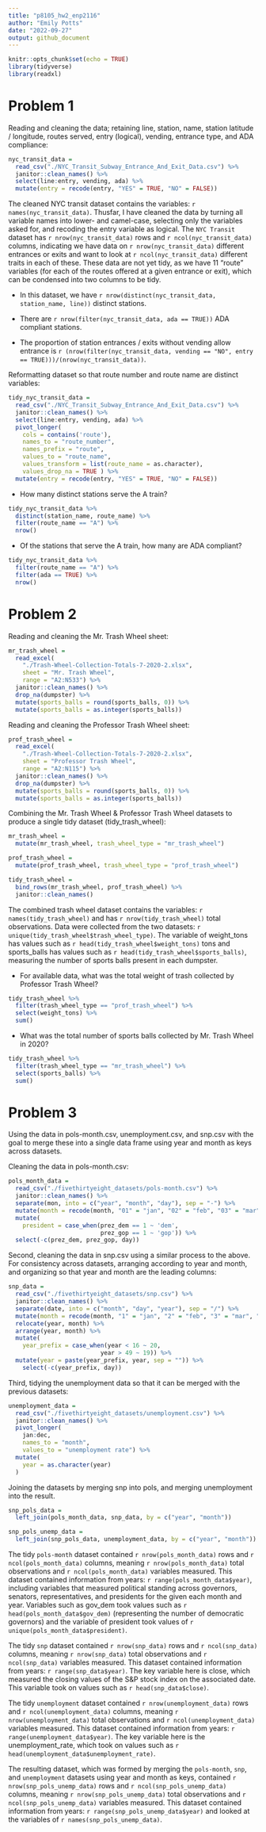 ```yaml
---
title: "p8105_hw2_enp2116"
author: "Emily Potts"
date: "2022-09-27"
output: github_document
---
```


```r
knitr::opts_chunk$set(echo = TRUE)
library(tidyverse)
library(readxl)
```

# Problem 1

Reading and cleaning the data; retaining line, station, name, station latitude / longitude, routes served, entry (logical), vending, entrance type, and ADA compliance: 
```r
nyc_transit_data =
  read_csv("./NYC_Transit_Subway_Entrance_And_Exit_Data.csv") %>%
  janitor::clean_names() %>%
  select(line:entry, vending, ada) %>%
  mutate(entry = recode(entry, "YES" = TRUE, "NO" = FALSE))
```

The cleaned NYC transit dataset contains the variables: `r names(nyc_transit_data)`. Thusfar, I have cleaned the data by turning all variable names into lower- and camel-case, selecting only the variables asked for, and recoding the entry variable as logical. The `NYC Transit` dataset has `r nrow(nyc_transit_data)` rows and `r ncol(nyc_transit_data)` columns, indicating we have data on  `r nrow(nyc_transit_data)` different entrances or exits and want to look at `r ncol(nyc_transit_data)` different traits in each of these. These data are not yet tidy, as we have 11 "route" variables (for each of the routes offered at a given entrance or exit), which can be condensed into two columns to be tidy.

* In this dataset, we have `r nrow(distinct(nyc_transit_data, station_name, line))` distinct stations.

* There are `r nrow(filter(nyc_transit_data, ada == TRUE))` ADA compliant stations.

* The proportion of station entrances / exits without vending allow entrance is `r (nrow(filter(nyc_transit_data, vending == "NO", entry == TRUE)))/(nrow(nyc_transit_data))`.


Reformatting dataset so that route number and route name are distinct variables:
```r
tidy_nyc_transit_data =
  read_csv("./NYC_Transit_Subway_Entrance_And_Exit_Data.csv") %>%
  janitor::clean_names() %>%
  select(line:entry, vending, ada) %>%
  pivot_longer(
    cols = contains('route'),
    names_to = "route_number",
    names_prefix = "route",
    values_to = "route_name",
    values_transform = list(route_name = as.character),
    values_drop_na = TRUE ) %>%
  mutate(entry = recode(entry, "YES" = TRUE, "NO" = FALSE))
```

* How many distinct stations serve the A train?
```r
tidy_nyc_transit_data %>%
  distinct(station_name, route_name) %>%
  filter(route_name == "A") %>%
  nrow()
```

* Of the stations that serve the A train, how many are ADA compliant?
```r
tidy_nyc_transit_data %>%
  filter(route_name == "A") %>%
  filter(ada == TRUE) %>%
  nrow()
```


# Problem 2

Reading and cleaning the Mr. Trash Wheel sheet:
```r
mr_trash_wheel =
  read_excel(
    "./Trash-Wheel-Collection-Totals-7-2020-2.xlsx",
    sheet = "Mr. Trash Wheel",
    range = "A2:N533") %>%
  janitor::clean_names() %>% 
  drop_na(dumpster) %>% 
  mutate(sports_balls = round(sports_balls, 0)) %>% 
  mutate(sports_balls = as.integer(sports_balls))
```

Reading and cleaning the Professor Trash Wheel sheet:
```r
prof_trash_wheel =
  read_excel(
    "./Trash-Wheel-Collection-Totals-7-2020-2.xlsx",
    sheet = "Professor Trash Wheel",
    range = "A2:N115") %>%
  janitor::clean_names() %>% 
  drop_na(dumpster) %>% 
  mutate(sports_balls = round(sports_balls, 0)) %>% 
  mutate(sports_balls = as.integer(sports_balls))
```

Combining the Mr. Trash Wheel & Professor Trash Wheel datasets to produce a single tidy dataset (tidy_trash_wheel):
```r
mr_trash_wheel = 
  mutate(mr_trash_wheel, trash_wheel_type = "mr_trash_wheel")

prof_trash_wheel = 
  mutate(prof_trash_wheel, trash_wheel_type = "prof_trash_wheel")

tidy_trash_wheel = 
  bind_rows(mr_trash_wheel, prof_trash_wheel) %>%
  janitor::clean_names() 
```

The combined trash wheel dataset contains the variables: `r names(tidy_trash_wheel)` and has `r nrow(tidy_trash_wheel)` total observations. Data were collected from the two datasets: `r unique(tidy_trash_wheel$trash_wheel_type)`. The variable of weight_tons has values such as `r head(tidy_trash_wheel$weight_tons)` tons and sports_balls has values such as `r head(tidy_trash_wheel$sports_balls)`, measuring the number of sports balls present in each dumpster. 

* For available data, what was the total weight of trash collected by Professor Trash Wheel? 

```r
tidy_trash_wheel %>%
  filter(trash_wheel_type == "prof_trash_wheel") %>%
  select(weight_tons) %>%
  sum()
```

* What was the total number of sports balls collected by Mr. Trash Wheel in 2020?
```r
tidy_trash_wheel %>%
  filter(trash_wheel_type == "mr_trash_wheel") %>%
  select(sports_balls) %>%
  sum()
```


# Problem 3
Using the data in pols-month.csv, unemployment.csv, and snp.csv with the goal to merge these into a single data frame using year and month as keys across datasets.

Cleaning the data in pols-month.csv:
```r
pols_month_data =
  read_csv("./fivethirtyeight_datasets/pols-month.csv") %>%
  janitor::clean_names() %>%
  separate(mon, into = c("year", "month", "day"), sep = "-") %>% 
  mutate(month = recode(month, "01" = "jan", "02" = "feb", "03" = "mar", "04" = "apr", "05" = "may", "06" = "jun", "07" = "jul", "08" = "aug", "09" = "sep", "10" = "oct", "11" = "nov", "12" = "dec")) %>% 
  mutate(
    president = case_when(prez_dem == 1 ~ 'dem',
                          prez_gop == 1 ~ 'gop')) %>% 
  select(-c(prez_dem, prez_gop, day))

```


Second, cleaning the data in snp.csv using a similar process to the above. For consistency across datasets, arranging according to year and month, and organizing so that year and month are the leading columns:
```r
snp_data =
  read_csv("./fivethirtyeight_datasets/snp.csv") %>%
  janitor::clean_names() %>%
  separate(date, into = c("month", "day", "year"), sep = "/") %>% 
  mutate(month = recode(month, "1" = "jan", "2" = "feb", "3" = "mar", "4" = "apr", "5" = "may", "6" = "jun", "7" = "jul", "8" = "aug", "9" = "sep", "10" = "oct", "11" = "nov", "12" = "dec")) %>% 
  relocate(year, month) %>% 
  arrange(year, month) %>% 
  mutate(
    year_prefix = case_when(year < 16 ~ 20,
                          year > 49 ~ 19)) %>% 
  mutate(year = paste(year_prefix, year, sep = "")) %>% 
    select(-c(year_prefix, day))
```

Third, tidying the unemployment data so that it can be merged with the previous datasets:
```r
unemployment_data =
  read_csv("./fivethirtyeight_datasets/unemployment.csv") %>%
  janitor::clean_names() %>% 
  pivot_longer(
    jan:dec,
    names_to = "month", 
    values_to = "unemployment rate") %>% 
  mutate(
    year = as.character(year)
  )
```


Joining the datasets by merging snp into pols, and merging unemployment into the result.
```r
snp_pols_data = 
  left_join(pols_month_data, snp_data, by = c("year", "month"))

snp_pols_unemp_data = 
  left_join(snp_pols_data, unemployment_data, by = c("year", "month"))
```

The tidy `pols-month` dataset contained `r nrow(pols_month_data)` rows and `r ncol(pols_month_data)` columns, meaning `r nrow(pols_month_data)` total observations and `r ncol(pols_month_data)` variables measured. This dataset contained information from years: `r range(pols_month_data$year)`, including variables that measured political standing across governors, senators, representatives, and presidents for the given each month and year. Variables such as gov_dem took values such as `r head(pols_month_data$gov_dem)` (representing the number of democratic governors) and the variable of president took values of `r unique(pols_month_data$president)`.

The tidy `snp` dataset contained `r nrow(snp_data)` rows and `r ncol(snp_data)` columns, meaning `r nrow(snp_data)` total observations and `r ncol(snp_data)` variables measured. This dataset contained information from years: `r range(snp_data$year)`. The key variable here is close, which measured the closing values of the S&P stock index on the associated date. This variable took on values such as `r head(snp_data$close)`.

The tidy `unemployment` dataset contained `r nrow(unemployment_data)` rows and `r ncol(unemployment_data)` columns, meaning `r nrow(unemployment_data)` total observations and `r ncol(unemployment_data)` variables measured. This dataset contained information from years: `r range(unemployment_data$year)`. The key variable here is the unemployment_rate, which took on values such as `r head(unemployment_data$unemployment_rate)`.

The resulting dataset, which was formed by merging the `pols-month`, `snp`, and `unemployment` datasets using year and month as keys, contained `r nrow(snp_pols_unemp_data)` rows and `r ncol(snp_pols_unemp_data)` columns, meaning `r nrow(snp_pols_unemp_data)` total observations and `r ncol(snp_pols_unemp_data)` variables measured. This dataset contained information from years: `r range(snp_pols_unemp_data$year)` and looked at the variables of `r names(snp_pols_unemp_data)`. 
